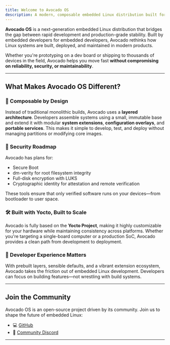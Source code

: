 ```yaml
---
title: Welcome to Avocado OS
description: A modern, composable embedded Linux distribution built for rapid development and production-ready deployment.
---
```


**Avocado OS** is a next-generation embedded Linux distribution that bridges the gap between rapid development and production-grade stability. Built by embedded developers for embedded developers, Avocado rethinks how Linux systems are built, deployed, and maintained in modern products.

Whether you're prototyping on a dev board or shipping to thousands of devices in the field, Avocado helps you move fast **without compromising on reliability, security, or maintainability**.

---

## What Makes Avocado OS Different?

### 🧩 Composable by Design
Instead of traditional monolithic builds, Avocado uses a **layered architecture**. Developers assemble systems using a small, immutable base and extend it with modular **system extensions**, **configuration overlays**, and **portable services**. This makes it simple to develop, test, and deploy without managing partitions or modifying core images.

### 🔐 Security Roadmap
Avocado has plans for:
- Secure Boot
- dm-verity for root filesystem integrity
- Full-disk encryption with LUKS
- Cryptographic identity for attestation and remote verification

These tools ensure that only verified software runs on your devices—from bootloader to user space.

### 🛠 Built with Yocto, Built to Scale
Avocado is fully based on the **Yocto Project**, making it highly customizable for your hardware while maintaining consistency across platforms. Whether you're targeting a single-board computer or a production SoC, Avocado provides a clean path from development to deployment.

### 🌱 Developer Experience Matters
With prebuilt layers, sensible defaults, and a vibrant extension ecosystem, Avocado takes the friction out of embedded Linux development. Developers can focus on building features—not wrestling with build systems.

---

## Join the Community

Avocado OS is an open-source project driven by its community. Join us to shape the future of embedded Linux:

- 💻 [GitHub](https://github.com/avocado-linux/meta-avocado)
- 💬 [Community Discord](https://discord.com/invite/rH77fKpKAj)

---
